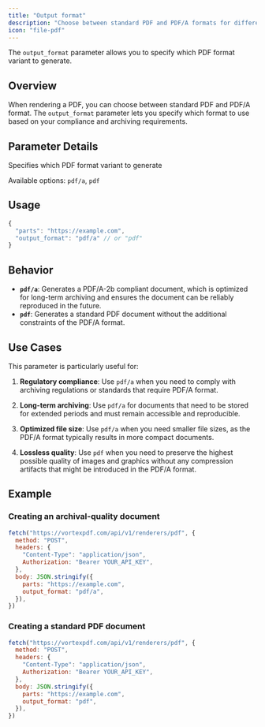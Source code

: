 ```yaml
---
title: "Output format"
description: "Choose between standard PDF and PDF/A formats for different compliance and archiving needs"
icon: "file-pdf"
---
```


The `output_format` parameter allows you to specify which PDF format variant to generate.

## Overview

When rendering a PDF, you can choose between standard PDF and PDF/A format. The `output_format` parameter lets you specify which format to use based on your compliance and archiving requirements.

## Parameter Details

<ResponseField name="output_format" type="enum<string>" default="pdf/a">
  Specifies which PDF format variant to generate
  
  Available options: `pdf/a`, `pdf`
</ResponseField>

## Usage

```javascript
{
  "parts": "https://example.com",
  "output_format": "pdf/a" // or "pdf"
}
```

## Behavior

- **`pdf/a`**: Generates a PDF/A-2b compliant document, which is optimized for long-term archiving and ensures the document can be reliably reproduced in the future.
- **`pdf`**: Generates a standard PDF document without the additional constraints of the PDF/A format.

## Use Cases

This parameter is particularly useful for:

1. **Regulatory compliance**: Use `pdf/a` when you need to comply with archiving regulations or standards that require PDF/A format.

2. **Long-term archiving**: Use `pdf/a` for documents that need to be stored for extended periods and must remain accessible and reproducible.

3. **Optimized file size**: Use `pdf/a` when you need smaller file sizes, as the PDF/A format typically results in more compact documents.

4. **Lossless quality**: Use `pdf` when you need to preserve the highest possible quality of images and graphics without any compression artifacts that might be introduced in the PDF/A format.

## Example

### Creating an archival-quality document

```javascript
fetch("https://vortexpdf.com/api/v1/renderers/pdf", {
  method: "POST",
  headers: {
    "Content-Type": "application/json",
    Authorization: "Bearer YOUR_API_KEY",
  },
  body: JSON.stringify({
    parts: "https://example.com",
    output_format: "pdf/a",
  }),
})
```

### Creating a standard PDF document

```javascript
fetch("https://vortexpdf.com/api/v1/renderers/pdf", {
  method: "POST",
  headers: {
    "Content-Type": "application/json",
    Authorization: "Bearer YOUR_API_KEY",
  },
  body: JSON.stringify({
    parts: "https://example.com",
    output_format: "pdf",
  }),
})
``` 